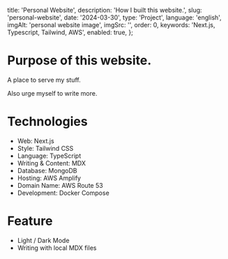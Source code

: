   title: 'Personal Website',
  description: 'How I built this website.',
  slug: 'personal-website',
  date: '2024-03-30',
  type: 'Project',
  language: 'english',
  imgAlt: 'personal website image',
  imgSrc: '',
  order: 0,
  keywords: 'Next.js, Typescript, Tailwind, AWS',
  enabled: true,
};

# Purpose of this website.

A place to serve my stuff.

Also urge myself to write more.

# Technologies

- Web: Next.js
- Style: Tailwind CSS
- Language: TypeScript
- Writing & Content: MDX
- Database: MongoDB
- Hosting: AWS Amplify
- Domain Name: AWS Route 53
- Development: Docker Compose

# Feature

- Light / Dark Mode
- Writing with local MDX files
